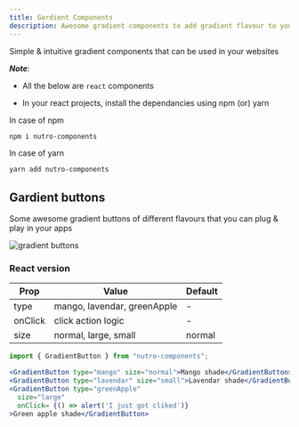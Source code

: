 ```yaml
---
title: Gardient Components
description: Awesome gradient components to add gradient flavour to your websites
---
```


Simple & intuitive gradient components that can be used in your websites

_**Note**_:

- All the below are `react` components

- In your react projects, install the dependancies using npm (or) yarn

In case of npm

```bash
npm i nutro-components
```

In case of yarn

```bash
yarn add nutro-components
```

## Gardient buttons

Some awesome gradient buttons of different flavours that you can plug & play in your apps

<img src="./images/gradientButtons.png" alt="gradient buttons" />


### React version

| Prop    | Value                       | Default |
| ------- | --------------------------- | ------- |
| type    | mango, lavendar, greenApple | -       |
| onClick | click action logic          | -       |
| size    | normal, large, small        | normal  |

```jsx
import { GradientButton } from "nutro-components";

<GradientButton type="mango" size="normal">Mango shade</GradientButton>
<GradientButton type="lavendar" size="small">Lavendar shade</GradientButton>
<GradientButton type="greenApple"
  size="large"
  onClick= {() => alert('I just got cliked')}
>Green apple shade</GradientButton>
```
